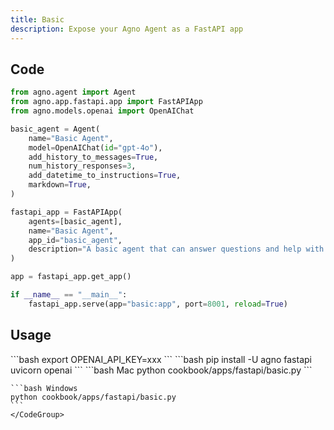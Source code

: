 ```yaml
---
title: Basic
description: Expose your Agno Agent as a FastAPI app
---
```


## Code

```python cookbook/apps/fastapi/basic.py
from agno.agent import Agent
from agno.app.fastapi.app import FastAPIApp
from agno.models.openai import OpenAIChat

basic_agent = Agent(
    name="Basic Agent",
    model=OpenAIChat(id="gpt-4o"),
    add_history_to_messages=True,
    num_history_responses=3,
    add_datetime_to_instructions=True,
    markdown=True,
)

fastapi_app = FastAPIApp(
    agents=[basic_agent],
    name="Basic Agent",
    app_id="basic_agent",
    description="A basic agent that can answer questions and help with tasks.",
)

app = fastapi_app.get_app()

if __name__ == "__main__":
    fastapi_app.serve(app="basic:app", port=8001, reload=True)

```

## Usage

<Steps>
  <Snippet file="create-venv-step.mdx" />

  <Step title="Set your API key">
    ```bash
    export OPENAI_API_KEY=xxx
    ```
  </Step>

  <Step title="Install libraries">
    ```bash
    pip install -U agno fastapi uvicorn openai
    ```
  </Step>

  <Step title="Run Agent">
    <CodeGroup>
    ```bash Mac
    python cookbook/apps/fastapi/basic.py
    ```

    ```bash Windows
    python cookbook/apps/fastapi/basic.py
    ```
    </CodeGroup>
  </Step>
</Steps>